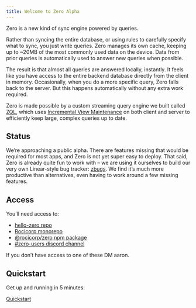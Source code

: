 ```yaml
---
title: Welcome to Zero Alpha
---
```


Zero is a new kind of sync engine powered by queries.

Rather than syncing the entire database, or using rules to carefully specify what to sync, you just write queries. Zero manages its own cache, keeping up to ~20MB of the most commonly used data on the device. Data from prior queries is automatically used to answer new queries when possible.

The result is that almost all queries are answered locally, instantly. It feels like you have access to the entire backend database directly from the client in memory.  Occasionally, when you do a more specific query, Zero falls back to the server. But this happens automatically without any extra work required.

Zero is made possible by a custom streaming query engine we built called [ZQL](8a6aefd4491db3f44ba32a9c17f0b59c4e69e1ce), which uses [Incremental View Maintenance](https://www.vldb.org/pvldb/vol16/p1601-budiu.pdf) on both client and server to efficiently keep large, complex queries up to date.

## Status

We’re approaching a public alpha. There are features missing that would be required for most apps, and Zero is not yet super easy to deploy. That said, Zero is already quite fun to work with – we are using it ourselves to build our very own Linear-style bug tracker: [zbugs](https://bugs.rocicorp.dev/). We find it’s much more productive than alternatives, even having to work around a few missing features.

## Access

You’ll need access to:

- [hello-zero repo](https://github.com/rocicorp/hello-zero)
- [Rocicorp monorepo](https://github.com/rocicorp/my-first-zapp/)
- [@rocicorp/zero npm package](https://www.npmjs.com/package/@rocicorp/zero)
- [#zero-users discord chann](https://discord.com/channels/830183651022471199/1288232858795769917)[el](https://discord.com/channels/830183651022471199/1246101458928144434)

If you don’t have access to one of these DM aaron.

## Quickstart

Get up and running in 5 minutes:

[Quickstart](/docs/quickstart)

